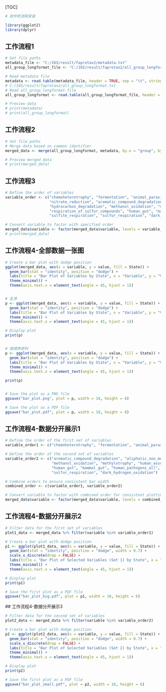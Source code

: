 [TOC]



```{r}
# 软件检测和安装

library(ggplot2)
library(dplyr)
```

## 工作流程1

```{r}
# Set file paths
metadata_file <- "C:/16S/result/faprotax2/metadata.txt"
all_group_longformat_file <- "C:/16S/result/faprotax2/all_group_longformat.txt"

# Read metadata file
metadata <- read.table(metadata_file, header = TRUE, sep = "\t", stringsAsFactors = FALSE)
# C:/16S/result/faprotax2/all_group_longformat.txt
# Read all_group_longformat file
all_group_longformat <- read.table(all_group_longformat_file, header = TRUE, sep = "\t", stringsAsFactors = FALSE)

# Preview data
# print(metadata)
# print(all_group_longformat)


```    


## 工作流程2

```{r}
# Set file paths
# Merge data based on common identifier
merged_data <- merge(all_group_longformat, metadata, by.x = "group", by.y = "SampleID")

# Preview merged data
# print(merged_data)


```    
## 工作流程3

```{r}
# Define the order of variables
variable_order <- c("chemoheterotrophy", "fermentation", "animal_parasites_or_symbionts", "aerobic_chemoheterotrophy",
                    "nitrate_reduction", "aromatic_compound_degradation", "aliphatic_non_methane_hydrocarbon_degradation",
                    "hydrocarbon_degradation", "methanol_oxidation", "methylotrophy", "human_associated", "ureolysis",
                    "respiration_of_sulfur_compounds", "human_gut", "mammal_gut", "human_pathogens_all", "sulfate_respiration",
                    "sulfite_respiration", "sulfur_respiration", "dark_hydrogen_oxidation")

# Convert variable to factor with specified order
merged_data$variable <- factor(merged_data$variable, levels = variable_order)
# print(merged_data)

```    
 
 
## 工作流程4-全部数据一张图

```{r}
# Create a bar plot with dodge position
ggplot(merged_data, aes(x = variable, y = value, fill = State)) +
  geom_bar(stat = "identity", position = "dodge") +
  labs(title = "Bar Plot of Variables by State", x = "Variable", y = "Value") +
  theme_minimal() +
  theme(axis.text.x = element_text(angle = 45, hjust = 1))


# 乱序
p <- ggplot(merged_data, aes(x = variable, y = value, fill = State)) +
  geom_bar(stat = "identity", position = "dodge") +
  labs(title = "Bar Plot of Variables by State", x = "Variable", y = "Value") +
  theme_minimal() +
  theme(axis.text.x = element_text(angle = 45, hjust = 1))

# Display plot
print(p)


# 按顺序排列
p <- ggplot(merged_data, aes(x = variable, y = value, fill = State)) +
  geom_bar(stat = "identity", position = "dodge") +
  labs(title = "Bar Plot of Variables by State", x = "Variable", y = "Value") +
  theme_minimal() +
  theme(axis.text.x = element_text(angle = 45, hjust = 1))

print(p)


# Save the plot as a PNG file
ggsave("bar_plot.png", plot = p, width = 10, height = 6)

# Save the plot as a PDF file
ggsave("bar_plot.pdf", plot = p, width = 10, height = 6)


```    
 
 
 
 
## 工作流程4-数据分开展示1

```{r}
# Define the order of the first set of variables
variable_order1 <- c("chemoheterotrophy", "fermentation", "animal_parasites_or_symbionts", "aerobic_chemoheterotrophy", "nitrate_reduction")

# Define the order of the second set of variables
variable_order2 <- c("aromatic_compound_degradation", "aliphatic_non_methane_hydrocarbon_degradation", "hydrocarbon_degradation",
                     "methanol_oxidation", "methylotrophy", "human_associated", "ureolysis", "respiration_of_sulfur_compounds",
                     "human_gut", "mammal_gut", "human_pathogens_all", "sulfate_respiration", "sulfite_respiration",
                     "sulfur_respiration", "dark_hydrogen_oxidation")

# Combine orders to ensure consistent bar width
combined_order <- c(variable_order1, variable_order2)

# Convert variable to factor with combined order for consistent plotting
merged_data$variable <- factor(merged_data$variable, levels = combined_order)

```    
 


## 工作流程4-数据分开展示2

```{r}
# Filter data for the first set of variables
plot1_data <- merged_data %>% filter(variable %in% variable_order1)

# Create a bar plot with dodge position
p1 <- ggplot(plot1_data, aes(x = variable, y = value, fill = State)) +
  geom_bar(stat = "identity", position = "dodge", width = 0.7) +
  scale_x_discrete(drop = FALSE) +
  labs(title = "Bar Plot of Selected Variables (Set 1) by State", x = "Variable", y = "Value") +
  theme_minimal() +
  theme(axis.text.x = element_text(angle = 45, hjust = 1))

# Display plot
print(p1)

# Save the first plot as a PDF file
ggsave("bar_plot_big.pdf", plot = p1, width = 10, height = 6)

```    
 
 
 ## 工作流程4-数据分开展示3

```{r}
# Filter data for the second set of variables
plot2_data <- merged_data %>% filter(variable %in% variable_order2)

# Create a bar plot with dodge position
p2 <- ggplot(plot2_data, aes(x = variable, y = value, fill = State)) +
  geom_bar(stat = "identity", position = "dodge", width = 0.7) +
  scale_x_discrete(drop = FALSE) +
  labs(title = "Bar Plot of Selected Variables (Set 2) by State", x = "Variable", y = "Value") +
  theme_minimal() +
  theme(axis.text.x = element_text(angle = 45, hjust = 1))

# Display plot
print(p2)

# Save the first plot as a PDF file
ggsave("bar_plot_small.pdf", plot = p2, width = 10, height = 6)

```    
 
 
 
 
 
 
 
 
 
 
 
 
 
 
 
 
 
 
 